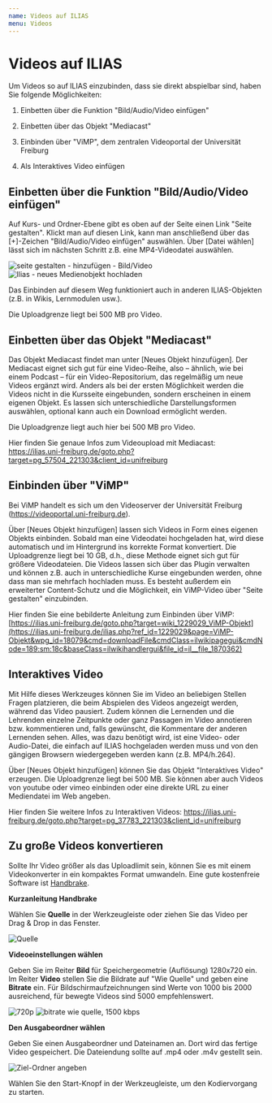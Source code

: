 ---
name: Videos auf ILIAS
menu: Videos
---

# Videos auf ILIAS

Um Videos so auf ILIAS einzubinden, dass sie direkt abspielbar sind, haben Sie folgende Möglichkeiten:

1. Einbetten über die Funktion "Bild/Audio/Video einfügen"

2. Einbetten über das Objekt "Mediacast"

3. Einbinden über "ViMP", dem zentralen Videoportal der Universität Freiburg

4. Als Interaktives Video einfügen

## Einbetten über die Funktion "Bild/Audio/Video einfügen"
Auf Kurs- und Ordner-Ebene gibt es oben auf der Seite einen Link "Seite gestalten". Klickt man auf
diesen Link, kann man anschließend über das [+]-Zeichen "Bild/Audio/Video einfügen" auswählen.
Über [Datei wählen] lässt sich im nächsten Schritt z.B. eine MP4-Videodatei auswählen.

![seite gestalten - hinzufügen - Bild/Video](./seite-gestalten-video.png) ![Ilias - neues Medienobjekt hochladen](./ilias-medienobjekt.png)

Das Einbinden auf diesem Weg funktioniert auch in anderen ILIAS-Objekten (z.B. in Wikis, Lernmodulen
usw.). 

Die Uploadgrenze liegt bei 500 MB pro Video.

## Einbetten über das Objekt "Mediacast"
Das Objekt Mediacast findet man unter [Neues Objekt hinzufügen]. Der Mediacast eignet sich gut für
eine Video-Reihe, also – ähnlich, wie bei einem Podcast – für ein Video-Repositorium, das regelmäßig
um neue Videos ergänzt wird. Anders als bei der ersten Möglichkeit werden die Videos nicht in die
Kursseite eingebunden, sondern erscheinen in einem eigenen Objekt. Es lassen sich unterschiedliche
Darstellungsformen auswählen, optional kann auch ein Download ermöglicht werden. 

Die Uploadgrenze liegt auch hier bei 500 MB pro Video.

Hier finden Sie genaue Infos zum Videoupload mit Mediacast: https://ilias.uni-freiburg.de/goto.php?target=pg_57504_221303&client_id=unifreiburg

## Einbinden über "ViMP"
Bei ViMP handelt es sich um den Videoserver der Universität Freiburg 
(https://videoportal.uni-freiburg.de). 

Über [Neues Objekt hinzufügen] lassen sich Videos in Form eines eigenen Objekts
einbinden. Sobald man eine Videodatei hochgeladen hat, wird diese automatisch und im Hintergrund ins korrekte Format
konvertiert. Die Uploadgrenze liegt bei 10 GB, d.h., diese Methode eignet sich gut für
größere Videodateien. Die Videos lassen sich über das Plugin verwalten und können z.B. auch in
unterschiedliche Kurse eingebunden werden, ohne dass man sie mehrfach hochladen muss. Es
besteht außerdem ein erweiterter Content-Schutz und die Möglichkeit, ein ViMP-Video über "Seite
gestalten" einzubinden.

Hier finden Sie eine bebilderte Anleitung zum Einbinden über ViMP: [https://ilias.uni-freiburg.de/goto.php?target=wiki_1229029_ViMP-Objekt](https://ilias.uni-freiburg.de/ilias.php?ref_id=1229029&page=ViMP-Objekt&wpg_id=18079&cmd=downloadFile&cmdClass=ilwikipagegui&cmdNode=189:sm:18c&baseClass=ilwikihandlergui&file_id=il__file_1870362)

## Interaktives Video
Mit Hilfe dieses Werkzeuges können Sie im Video an beliebigen Stellen Fragen platzieren, die beim
Abspielen des Videos angezeigt werden, während das Video pausiert. Zudem können die Lernenden
und die Lehrenden einzelne Zeitpunkte oder ganz Passagen im Video annotieren bzw. kommentieren
und, falls gewünscht, die Kommentare der anderen Lernenden sehen. Alles, was dazu benötigt wird,
ist eine Video- oder Audio-Datei, die einfach auf ILIAS hochgeladen werden muss und von den
gängigen Browsern wiedergegeben werden kann (z.B. MP4/h.264). 

Über [Neues Objekt hinzufügen] können Sie das Objekt "Interaktives Video" erzeugen. Die Uploadgrenze liegt bei 500 MB. Sie können
aber auch Videos von youtube oder vimeo einbinden oder eine direkte URL zu einer Mediendatei im
Web angeben.

Hier finden Sie weitere Infos zu Interaktiven Videos:
https://ilias.uni-freiburg.de/goto.php?target=pg_37783_221303&client_id=unifreiburg

## Zu große Videos konvertieren
Sollte Ihr Video größer als das Uploadlimit sein, können Sie es mit einem Videokonverter in ein kompaktes Format umwandeln. Eine gute kostenfreie Software ist [Handbrake](https://handbrake.fr/).

**Kurzanleitung Handbrake**

Wählen Sie **Quelle** in der Werkzeugleiste oder ziehen Sie das Video per Drag & Drop in das Fenster.

![Quelle](hb-quelle.png)

**Videoeinstellungen wählen**

Geben Sie im Reiter **Bild** für Speichergeometrie (Auflösung) 1280x720 ein. 
Im Reiter **Video** stellen Sie die Bildrate auf "Wie Quelle" und geben eine **Bitrate** ein.
Für Bildschirmaufzeichnungen sind Werte von 1000 bis 2000 ausreichend, für bewegte Videos sind 5000 empfehlenswert.


![720p](hb-720p.png)
![bitrate wie quelle, 1500 kbps](hb-fps-bitrate.png)

**Den Ausgabeordner wählen**

Geben Sie einen Ausgabeordner und Dateinamen an. Dort wird das fertige Video gespeichert. Die Dateiendung sollte auf .mp4 oder .m4v gestellt sein.

![Ziel-Ordner angeben](hb-ziel.png)

Wählen Sie den Start-Knopf in der Werkzeugleiste, um den Kodiervorgang zu starten.